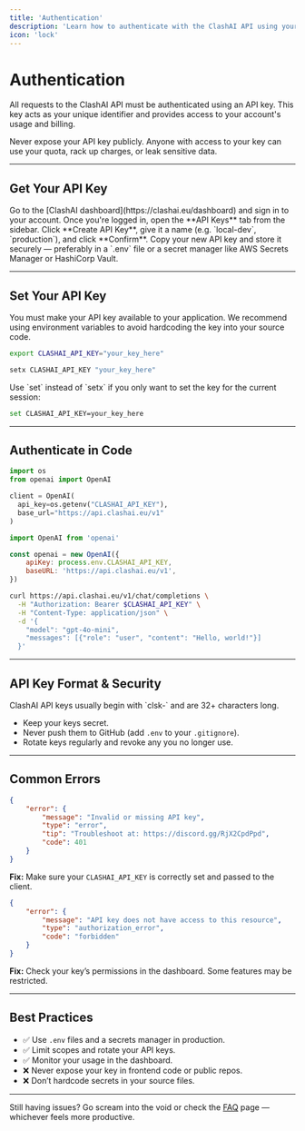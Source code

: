 ```yaml
---
title: 'Authentication'
description: 'Learn how to authenticate with the ClashAI API using your API key.'
icon: 'lock'
---
```


# Authentication

All requests to the ClashAI API must be authenticated using an API key. This key acts as your unique identifier and provides access to your account's usage and billing.

<Callout type='warning'>
	Never expose your API key publicly. Anyone with access to your key can use
	your quota, rack up charges, or leak sensitive data.
</Callout>

---

## Get Your API Key

<Steps>

<Step title='Log In'>
	Go to the [ClashAI dashboard](https://clashai.eu/dashboard) and sign in to your
	account.
</Step>

<Step title='Navigate to API Keys'>
	Once you're logged in, open the **API Keys** tab from the sidebar.
</Step>

<Step title='Create a New Key'>
	Click **Create API Key**, give it a name (e.g. `local-dev`, `production`), and
	click **Confirm**.
</Step>

<Step title='Copy and Store the Key'>
	Copy your new API key and store it securely — preferably in a `.env` file or a
	secret manager like AWS Secrets Manager or HashiCorp Vault.
</Step>

</Steps>

---

## Set Your API Key

You must make your API key available to your application. We recommend using environment variables to avoid hardcoding the key into your source code.

<Tabs>

<Tab title="Linux / macOS">

```bash
export CLASHAI_API_KEY="your_key_here"
```

</Tab>

<Tab title="Windows">

```bash
setx CLASHAI_API_KEY "your_key_here"
```

<Callout type='note'>
	Use `set` instead of `setx` if you only want to set the key for the current
	session:
</Callout>

```bash
set CLASHAI_API_KEY=your_key_here
```

</Tab>

</Tabs>

---

## Authenticate in Code

<Tabs>

<Tab title="Python">

```python
import os
from openai import OpenAI

client = OpenAI(
  api_key=os.getenv("CLASHAI_API_KEY"),
  base_url="https://api.clashai.eu/v1"
)
```

</Tab>

<Tab title="Node.js">

```javascript
import OpenAI from 'openai'

const openai = new OpenAI({
	apiKey: process.env.CLASHAI_API_KEY,
	baseURL: 'https://api.clashai.eu/v1',
})
```

</Tab>

<Tab title="cURL">

```bash
curl https://api.clashai.eu/v1/chat/completions \
  -H "Authorization: Bearer $CLASHAI_API_KEY" \
  -H "Content-Type: application/json" \
  -d '{
    "model": "gpt-4o-mini",
    "messages": [{"role": "user", "content": "Hello, world!"}]
  }'
```

</Tab>

</Tabs>

---

## API Key Format & Security

<Callout type='info'>
	ClashAI API keys usually begin with `clsk-` and are 32+ characters long.
</Callout>

- Keep your keys secret.
- Never push them to GitHub (add `.env` to your `.gitignore`).
- Rotate keys regularly and revoke any you no longer use.

---

## Common Errors

<Tabs>

<Tab title="401 - Unauthorized">

```json
{
	"error": {
		"message": "Invalid or missing API key",
		"type": "error",
		"tip": "Troubleshoot at: https://discord.gg/RjX2CpdPpd",
		"code": 401
	}
}
```

**Fix:** Make sure your `CLASHAI_API_KEY` is correctly set and passed to the client.

</Tab>

<Tab title="403 - Forbidden">

```json
{
	"error": {
		"message": "API key does not have access to this resource",
		"type": "authorization_error",
		"code": "forbidden"
	}
}
```

**Fix:** Check your key’s permissions in the dashboard. Some features may be restricted.

</Tab>

</Tabs>

---

## Best Practices

- ✅ Use `.env` files and a secrets manager in production.
- ✅ Limit scopes and rotate your API keys.
- ✅ Monitor your usage in the dashboard.
- ❌ Never expose your key in frontend code or public repos.
- ❌ Don’t hardcode secrets in your source files.

---

Still having issues? Go scream into the void or check the [FAQ](faq) page — whichever feels more productive.
